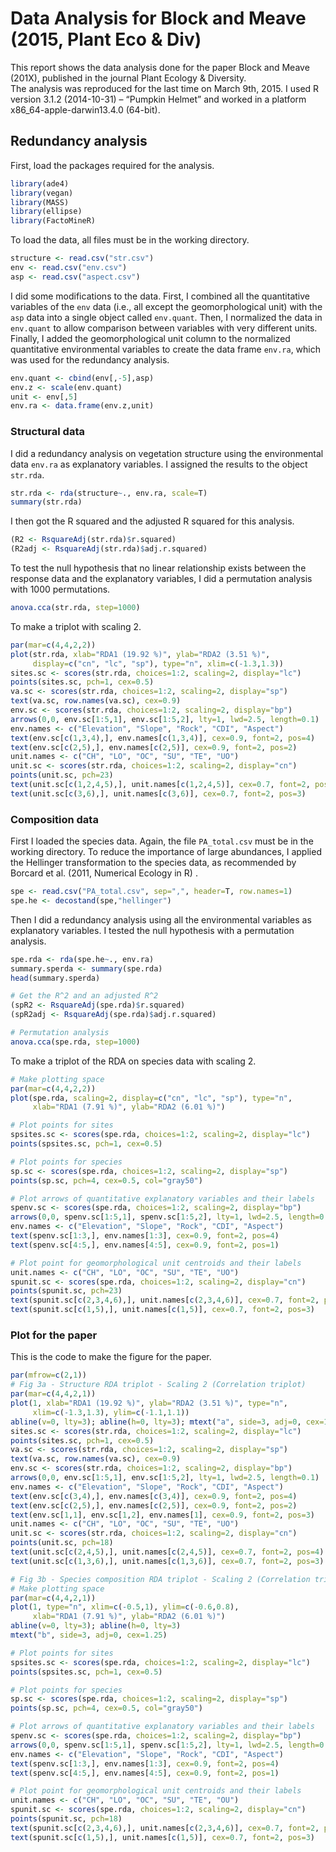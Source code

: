 # Data Analysis for Block and Meave (2015, Plant Eco & Div)

This report shows the data analysis done for the paper Block and Meave (201X), published in the journal Plant Ecology & Diversity.  
The analysis was reproduced for the last time on March 9th, 2015. I used R version 3.1.2 (2014-10-31) -- "Pumpkin Helmet" and worked in a platform x86_64-apple-darwin13.4.0 (64-bit).

## Redundancy analysis

First, load the packages required for the analysis.

```r
library(ade4)
library(vegan)
library(MASS)
library(ellipse)
library(FactoMineR)
```

To load the data, all files must be in the working directory. 


```r
structure <- read.csv("str.csv")
env <- read.csv("env.csv")
asp <- read.csv("aspect.csv")
```

I did some modifications to the data. First, I combined all the quantitative variables of the `env` data (i.e., all except the geomorphological unit) with the `asp` data into a single object called `env.quant`. Then, I normalized the data in `env.quant` to allow comparison between variables with very different units. Finally, I added the geomorphological unit column to the normalized quantitative environmental variables to create the data frame `env.ra`, which was used for the redundancy analysis. 

```r
env.quant <- cbind(env[,-5],asp)
env.z <- scale(env.quant)
unit <- env[,5]
env.ra <- data.frame(env.z,unit)
```

### Structural data

I did a redundancy analysis on vegetation structure using the environmental data `env.ra` as explanatory variables. I assigned the results to the object `str.rda`.

```r
str.rda <- rda(structure~., env.ra, scale=T)
summary(str.rda)
```

I then got the R squared and the adjusted R squared for this analysis.

```r
(R2 <- RsquareAdj(str.rda)$r.squared)
(R2adj <- RsquareAdj(str.rda)$adj.r.squared)
```

To test the null hypothesis that no linear relationship exists between the response data and the explanatory variables, I did a permutation analysis with 1000 permutations. 

```r
anova.cca(str.rda, step=1000)
```

To make a triplot with scaling 2. 

```r
par(mar=c(4,4,2,2))
plot(str.rda, xlab="RDA1 (19.92 %)", ylab="RDA2 (3.51 %)", 
     display=c("cn", "lc", "sp"), type="n", xlim=c(-1.3,1.3))
sites.sc <- scores(str.rda, choices=1:2, scaling=2, display="lc")
points(sites.sc, pch=1, cex=0.5)
va.sc <- scores(str.rda, choices=1:2, scaling=2, display="sp")
text(va.sc, row.names(va.sc), cex=0.9)
env.sc <- scores(str.rda, choices=1:2, scaling=2, display="bp")
arrows(0,0, env.sc[1:5,1], env.sc[1:5,2], lty=1, lwd=2.5, length=0.1)
env.names <- c("Elevation", "Slope", "Rock", "CDI", "Aspect")
text(env.sc[c(1,3,4),], env.names[c(1,3,4)], cex=0.9, font=2, pos=4)
text(env.sc[c(2,5),], env.names[c(2,5)], cex=0.9, font=2, pos=2)
unit.names <- c("CH", "LO", "OC", "SU", "TE", "UO")
unit.sc <- scores(str.rda, choices=1:2, scaling=2, display="cn")
points(unit.sc, pch=23)
text(unit.sc[c(1,2,4,5),], unit.names[c(1,2,4,5)], cex=0.7, font=2, pos=4)
text(unit.sc[c(3,6),], unit.names[c(3,6)], cex=0.7, font=2, pos=3)
```

### Composition data

First I loaded the species data. Again, the file `PA_total.csv` must be in the working directory. To reduce the importance of large abundances, I applied the Hellinger transformation to the species data, as recommended by Borcard et al. (2011, Numerical Ecology in R)
. 
```r
spe <- read.csv("PA_total.csv", sep=",", header=T, row.names=1)
spe.he <- decostand(spe,"hellinger")
```

Then I did a redundancy analysis using all the environmental variables as explanatory variables. I tested the null hypothesis with a permutation analysis.

```r
spe.rda <- rda(spe.he~., env.ra)
summary.sperda <- summary(spe.rda)
head(summary.sperda)

# Get the R^2 and an adjusted R^2
(spR2 <- RsquareAdj(spe.rda)$r.squared)
(spR2adj <- RsquareAdj(spe.rda)$adj.r.squared)

# Permutation analysis
anova.cca(spe.rda, step=1000) 
```

To make a triplot of the RDA on species data with scaling 2.

```r
# Make plotting space
par(mar=c(4,4,2,2))
plot(spe.rda, scaling=2, display=c("cn", "lc", "sp"), type="n", 
     xlab="RDA1 (7.91 %)", ylab="RDA2 (6.01 %)")

# Plot points for sites
spsites.sc <- scores(spe.rda, choices=1:2, scaling=2, display="lc")
points(spsites.sc, pch=1, cex=0.5)

# Plot points for species
sp.sc <- scores(spe.rda, choices=1:2, scaling=2, display="sp")
points(sp.sc, pch=4, cex=0.5, col="gray50")

# Plot arrows of quantitative explanatory variables and their labels
spenv.sc <- scores(spe.rda, choices=1:2, scaling=2, display="bp")
arrows(0,0, spenv.sc[1:5,1], spenv.sc[1:5,2], lty=1, lwd=2.5, length=0.1, col="black")
env.names <- c("Elevation", "Slope", "Rock", "CDI", "Aspect")
text(spenv.sc[1:3,], env.names[1:3], cex=0.9, font=2, pos=4)
text(spenv.sc[4:5,], env.names[4:5], cex=0.9, font=2, pos=1)

# Plot point for geomorphological unit centroids and their labels
unit.names <- c("CH", "LO", "OC", "SU", "TE", "UO")
spunit.sc <- scores(spe.rda, choices=1:2, scaling=2, display="cn")
points(spunit.sc, pch=23)
text(spunit.sc[c(2,3,4,6),], unit.names[c(2,3,4,6)], cex=0.7, font=2, pos=2)
text(spunit.sc[c(1,5),], unit.names[c(1,5)], cex=0.7, font=2, pos=3)
```

### Plot for the paper

This is the code to make the figure for the paper.

```r
par(mfrow=c(2,1))
# Fig 3a - Structure RDA triplot - Scaling 2 (Correlation triplot)
par(mar=c(4,4,2,1))
plot(1, xlab="RDA1 (19.92 %)", ylab="RDA2 (3.51 %)", type="n", 
     xlim=c(-1.3,1.3), ylim=c(-1.1,1.1))
abline(v=0, lty=3); abline(h=0, lty=3); mtext("a", side=3, adj=0, cex=1.25)
sites.sc <- scores(str.rda, choices=1:2, scaling=2, display="lc")
points(sites.sc, pch=1, cex=0.5)
va.sc <- scores(str.rda, choices=1:2, scaling=2, display="sp")
text(va.sc, row.names(va.sc), cex=0.9)
env.sc <- scores(str.rda, choices=1:2, scaling=2, display="bp")
arrows(0,0, env.sc[1:5,1], env.sc[1:5,2], lty=1, lwd=2.5, length=0.1)
env.names <- c("Elevation", "Slope", "Rock", "CDI", "Aspect")
text(env.sc[c(3,4),], env.names[c(3,4)], cex=0.9, font=2, pos=4)
text(env.sc[c(2,5),], env.names[c(2,5)], cex=0.9, font=2, pos=2)
text(env.sc[1,1], env.sc[1,2], env.names[1], cex=0.9, font=2, pos=3)
unit.names <- c("CH", "LO", "OC", "SU", "TE", "UO")
unit.sc <- scores(str.rda, choices=1:2, scaling=2, display="cn")
points(unit.sc, pch=18)
text(unit.sc[c(2,4,5),], unit.names[c(2,4,5)], cex=0.7, font=2, pos=4)
text(unit.sc[c(1,3,6),], unit.names[c(1,3,6)], cex=0.7, font=2, pos=3)

# Fig 3b - Species composition RDA triplot - Scaling 2 (Correlation triplot)
# Make plotting space
par(mar=c(4,4,2,1))
plot(1, type="n", xlim=c(-0.5,1), ylim=c(-0.6,0.8),
     xlab="RDA1 (7.91 %)", ylab="RDA2 (6.01 %)")
abline(v=0, lty=3); abline(h=0, lty=3)
mtext("b", side=3, adj=0, cex=1.25)

# Plot points for sites
spsites.sc <- scores(spe.rda, choices=1:2, scaling=2, display="lc")
points(spsites.sc, pch=1, cex=0.5)

# Plot points for species
sp.sc <- scores(spe.rda, choices=1:2, scaling=2, display="sp")
points(sp.sc, pch=4, cex=0.5, col="gray50")

# Plot arrows of quantitative explanatory variables and their labels
spenv.sc <- scores(spe.rda, choices=1:2, scaling=2, display="bp")
arrows(0,0, spenv.sc[1:5,1], spenv.sc[1:5,2], lty=1, lwd=2.5, length=0.1, col="black")
env.names <- c("Elevation", "Slope", "Rock", "CDI", "Aspect")
text(spenv.sc[1:3,], env.names[1:3], cex=0.9, font=2, pos=4)
text(spenv.sc[4:5,], env.names[4:5], cex=0.9, font=2, pos=1)

# Plot point for geomorphological unit centroids and their labels
unit.names <- c("CH", "LO", "OC", "SU", "TE", "OU")
spunit.sc <- scores(spe.rda, choices=1:2, scaling=2, display="cn")
points(spunit.sc, pch=18)
text(spunit.sc[c(2,3,4,6),], unit.names[c(2,3,4,6)], cex=0.7, font=2, pos=2)
text(spunit.sc[c(1,5),], unit.names[c(1,5)], cex=0.7, font=2, pos=3)
```
